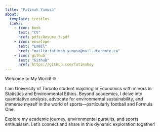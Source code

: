 ```yaml
---
title: "Fatimah Yunusa"
about:
  template: trestles
  links: 
    - icon: book 
      text: "CV"
      href: pdfs/Resume_3.pdf
    - icon: envelope
      text: "Email"
      href: "mailto:fatimah.yunusa@mail.utoronto.ca"
    - icon: github
      text: "Github"
      href: https://github.com/fatimahsy 
---
```


Welcome to My World! 🌐

I am University of Toronto student majoring in Economics with minors in Statistics and Environmental Ethics. Beyond academics, I delve into quantitative analysis, advocate for environmental sustainability, and immerse myself in the world of sports—particularly football and Formula One.

Explore my academic journey, environmental pursuits, and sports enthusiasm. Let's connect and share in this dynamic exploration together!